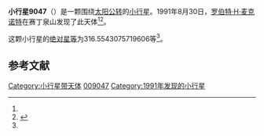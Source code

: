 {{Infobox planet
| bgcolour = #FFFFC0
| name = 9047
| symbol = 
| image = 
| caption = 
| discovery = yes
| discovery_ref = 
| discoverer = [[罗伯特·H·麦克诺特|罗伯特·H·麦克诺特]]
| discovery_site = [[赛丁泉山|赛丁泉山]] 
| discovered = 1991年8月30日
| designations = yes
| mp_name = 
| named_after = 
| alt_names = 
| mp_category = [[主带小行星|主带小行星]]
| orbit_ref = <ref name="a">[http://ssd.jpl.nasa.gov/sbdb.cgi?sstr=9047 9047] {{Wayback|url=http://ssd.jpl.nasa.gov/sbdb.cgi?sstr=9047 |date=20210521002717 }}，小行星數據庫瀏覽器（JPL Small-Body Database Browser）－[[美国国家航空航天局|美国国家航空航天局]]喷气推进实验室</ref>
| epoch = 2456400.5 (2013年4月18日更新)
| aphelion = {{convert|3.321162211931334|AU|km|3|abbr=on|lk=out}}
| perihelion = {{convert|1.730757734088655|AU|km|3|abbr=on}}
| semimajor = {{convert|2.525959973009994|AU|km|3|abbr=on}}
| eccentricity = 0.314811892
| period = 1466.35162 [[日|日]]<br />4.01[[儒略年|儒略年]]
| avg_speed = 
| inclination = 16.90445437536018
| asc_node = 42.16568099137105
| mean_anomaly = 
| arg_peri = 316.5543075719606
| satellites = 
| physical_characteristics = yes
| dimensions = 
| mass = 
| density = 
| surface_grav = 
| escape_velocity = 
| sidereal_day = 
| axial_tilt = 
| pole_ecliptic_lat = 
| pole_ecliptic_lon = 
| albedo = 
| temperatures= 
| temp_name1 = 
| mean_temp_1 = 
| max_temp_1 = 
| temp_name2 = 
| max_temp_2 = 
| spectral_type = 
| abs_magnitude = 316.5543075719606
}}

'''小行星9047'''（{{lang-en|9047}}）是一颗围绕[[太阳|太阳]][[公转|公转]]的[[小行星|小行星]]。1991年8月30日，[[罗伯特·H·麦克诺特|罗伯特·H·麦克诺特]]在赛丁泉山发现了此天体<ref name="a" /><ref>{{cite news|title=小行星列表|url=http://cfa-www.harvard.edu/iau/lists/NumberedMPs.txt|accessdate=2013-07-08|newspaper=哈佛大学|archive-date=2008-05-17|archive-url=https://web.archive.org/web/20080517010638/http://cfa-www.harvard.edu/iau/lists/NumberedMPs.txt|dead-url=no}}</ref>。

这颗小行星的[[绝对星等|绝对星等]]为316.5543075719606等<ref name="a" />。

==参考文献==
{{reflist}}
{{Minor Planet Number|[[小行星9046|小行星9046]]|[[小行星9048|小行星9048]]}}

{{小天体}}

[[Category:小行星带天体|Category:小行星带天体]]
[[Category:艾琳達族|009047]]
[[Category:1991年发现的小行星|Category:1991年发现的小行星]]

{{asteroid-stub}}